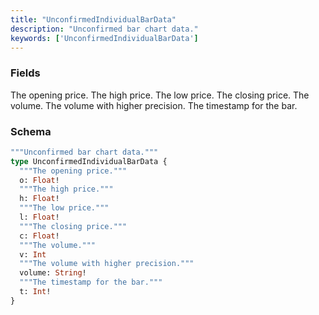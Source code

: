 ```yaml
---
title: "UnconfirmedIndividualBarData"
description: "Unconfirmed bar chart data."
keywords: ['UnconfirmedIndividualBarData']
---
```


### Fields

<ResponseField name="o" type="Float!" required>
  The opening price.
</ResponseField>

<ResponseField name="h" type="Float!" required>
  The high price.
</ResponseField>

<ResponseField name="l" type="Float!" required>
  The low price.
</ResponseField>

<ResponseField name="c" type="Float!" required>
  The closing price.
</ResponseField>

<ResponseField name="v" type="Int">
  The volume.
</ResponseField>

<ResponseField name="volume" type="String!" required>
  The volume with higher precision.
</ResponseField>

<ResponseField name="t" type="Int!" required>
  The timestamp for the bar.
</ResponseField>

### Schema


```graphql 
"""Unconfirmed bar chart data."""
type UnconfirmedIndividualBarData {
  """The opening price."""
  o: Float!
  """The high price."""
  h: Float!
  """The low price."""
  l: Float!
  """The closing price."""
  c: Float!
  """The volume."""
  v: Int
  """The volume with higher precision."""
  volume: String!
  """The timestamp for the bar."""
  t: Int!
}
```
